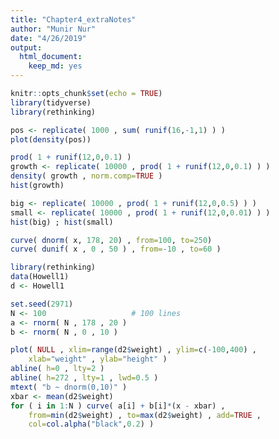 ```yaml
---
title: "Chapter4_extraNotes"
author: "Munir Nur"
date: "4/26/2019"
output: 
  html_document: 
    keep_md: yes
---
```


```r
knitr::opts_chunk$set(echo = TRUE)
library(tidyverse)
library(rethinking)
```


```r
pos <- replicate( 1000 , sum( runif(16,-1,1) ) )
plot(density(pos))
```

```r
prod( 1 + runif(12,0,0.1) )
growth <- replicate( 10000 , prod( 1 + runif(12,0,0.1) ) )
density( growth , norm.comp=TRUE )
hist(growth)
```

```r
big <- replicate( 10000 , prod( 1 + runif(12,0,0.5) ) )
small <- replicate( 10000 , prod( 1 + runif(12,0,0.01) ) )
hist(big) ; hist(small)
```

```r
curve( dnorm( x, 178, 20) , from=100, to=250)
curve( dunif( x , 0 , 50 ) , from=-10 , to=60 )

```

```r
library(rethinking)
data(Howell1)
d <- Howell1

```

```r
set.seed(2971)
N <- 100                   # 100 lines
a <- rnorm( N , 178 , 20 )
b <- rnorm( N , 0 , 10 )

plot( NULL , xlim=range(d2$weight) , ylim=c(-100,400) ,
    xlab="weight" , ylab="height" )
abline( h=0 , lty=2 )
abline( h=272 , lty=1 , lwd=0.5 )
mtext( "b ~ dnorm(0,10)" )
xbar <- mean(d2$weight)
for ( i in 1:N ) curve( a[i] + b[i]*(x - xbar) ,
    from=min(d2$weight) , to=max(d2$weight) , add=TRUE ,
    col=col.alpha("black",0.2) )
```